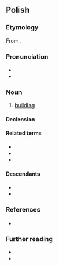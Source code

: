 ==Polish==

===Etymology===
From {{etyl|gmh|pl}} {{m|gmh|*būding||building, structure}}.

===Pronunciation===
* {{pl-IPA}}
* {{audio|pl|Pl-budynek.ogg|Audio}}

===Noun===
{{pl-noun|m-in}}

# [[building]]
#: {{syn|pl|budowla|gmach}}

====Declension====
{{pl-decl-noun-m-in|budyn|k|u|budynek}}

====Related terms====
* {{l|pl|buda}}
* {{l|pl|budować}}
* {{l|pl|budulec}}

====Descendants====
* {{desc|be|буды́нак|bor=1}}
* {{desc|uk|буди́нок|bor=1}}

===References===
* {{R:ru:Chernykh|page=321|vol=1|здание}}

===Further reading===
* {{R:pl:WSJP}}
* {{R:PWN}}